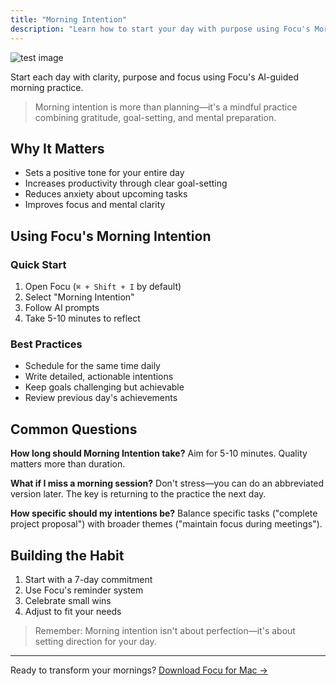 ```yaml
---
title: "Morning Intention"
description: "Learn how to start your day with purpose using Focu's Morning Intention feature"
---
```


![test image](/images/features/morning-intention.png)

Start each day with clarity, purpose and focus using Focu's AI-guided morning practice.

> Morning intention is more than planning—it's a mindful practice combining gratitude, goal-setting, and mental preparation.

## Why It Matters
- Sets a positive tone for your entire day
- Increases productivity through clear goal-setting
- Reduces anxiety about upcoming tasks
- Improves focus and mental clarity

## Using Focu's Morning Intention

### Quick Start
1. Open Focu (`⌘ + Shift + I` by default)
2. Select "Morning Intention"
3. Follow AI prompts
4. Take 5-10 minutes to reflect

### Best Practices
- Schedule for the same time daily
- Write detailed, actionable intentions
- Keep goals challenging but achievable
- Review previous day's achievements

## Common Questions

**How long should Morning Intention take?**
Aim for 5-10 minutes. Quality matters more than duration.

**What if I miss a morning session?**
Don't stress—you can do an abbreviated version later. The key is returning to the practice the next day.

**How specific should my intentions be?**
Balance specific tasks ("complete project proposal") with broader themes ("maintain focus during meetings").

## Building the Habit

1. Start with a 7-day commitment
2. Use Focu's reminder system
3. Celebrate small wins
4. Adjust to fit your needs

> Remember: Morning intention isn't about perfection—it's about setting direction for your day.

---

Ready to transform your mornings? [Download Focu for Mac →](/)
